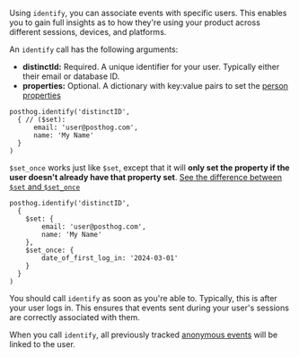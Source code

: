 Using `identify`, you can associate events with specific users. This enables you to gain full insights as to how they're using your product across different sessions, devices, and platforms.

An `identify` call has the following arguments:

- **distinctId:** Required. A unique identifier for your user. Typically either their email or database ID.
- **properties:** Optional. A dictionary with key:value pairs to set the [person properties](/docs/product-analytics/person-properties)
  
```react-native
posthog.identify('distinctID', 
  { // ($set):
      email: 'user@posthog.com',
      name: 'My Name'
  }
)
```

`$set_once` works just like `$set`, except that it will **only set the property if the user doesn't already have that property set**. [See the difference between `$set` and `$set_once`](/docs/product-analytics/person-properties#what-is-the-difference-between-set-and-set_once)

```react-native
posthog.identify('distinctID',
  {
    $set: {
        email: 'user@posthog.com',
        name: 'My Name'
    },
    $set_once: {
        date_of_first_log_in: '2024-03-01'
    }
  }
)
```

You should call `identify` as soon as you're able to. Typically, this is after your user logs in. This ensures that events sent during your user's sessions are correctly associated with them.

When you call `identify`, all previously tracked [anonymous events](/docs/data/anonymous-vs-identified-events) will be linked to the user.
